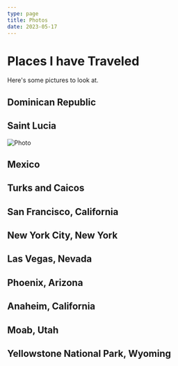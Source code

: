 ```yaml
---
type: page
title: Photos
date: 2023-05-17
---
```



# Places I have Traveled

Here's some pictures to look at.

## Dominican Republic

## Saint Lucia

<Image
  src="/images/saintlucia.jpg"
  alt="Photo"
  width={1024}
  height={768}
  priority
  className="next-image"
/>

## Mexico

## Turks and Caicos

## San Francisco, California

## New York City, New York

## Las Vegas, Nevada

## Phoenix, Arizona

## Anaheim, California

## Moab, Utah

## Yellowstone National Park, Wyoming
